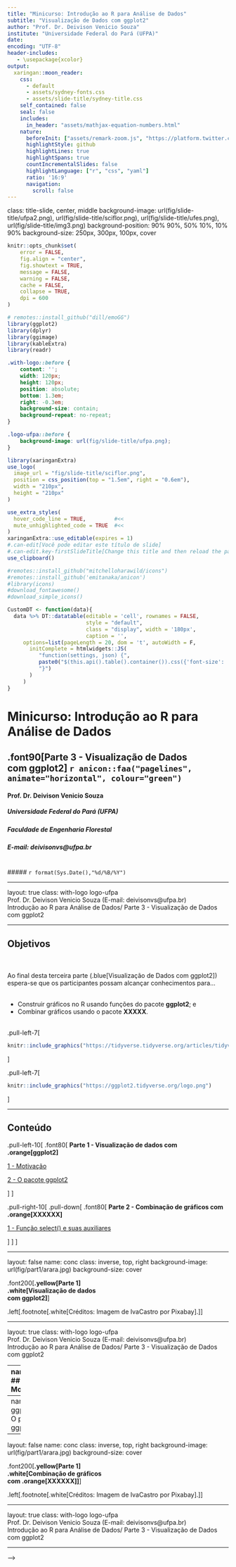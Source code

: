 ```yaml
---
title: "Minicurso: Introdução ao R para Análise de Dados"
subtitle: "Visualização de Dados com ggplot2"
author: "Prof. Dr. Deivison Venicio Souza"
institute: "Universidade Federal do Pará (UFPA)"
date: 
encoding: "UTF-8"
header-includes: 
   - \usepackage{xcolor}
output:
  xaringan::moon_reader:
    css:
      - default
      - assets/sydney-fonts.css
      - assets/slide-title/sydney-title.css
    self_contained: false
    seal: false
    includes:
      in_header: "assets/mathjax-equation-numbers.html"
    nature:
      beforeInit: ["assets/remark-zoom.js", "https://platform.twitter.com/widgets.js"]
      highlightStyle: github
      highlightLines: true
      highlightSpans: true
      countIncrementalSlides: false
      highlightLanguage: ["r", "css", "yaml"]
      ratio: '16:9'
      navigation:
        scroll: false
---
```

class: title-slide, center, middle
background-image: url(fig/slide-title/ufpa2.png), url(fig/slide-title/sciflor.png), url(fig/slide-title/ufes.png), url(fig/slide-title/img3.png)
background-position: 90% 90%, 50% 10%, 10% 90%
background-size: 250px, 300px, 100px, cover

```r
knitr::opts_chunk$set(
	error = FALSE,
	fig.align = "center",
	fig.showtext = TRUE,
	message = FALSE,
	warning = FALSE,
	cache = FALSE,
	collapse = TRUE,
	dpi = 600
)
```

```r
# remotes::install_github("dill/emoGG")
library(ggplot2)
library(dplyr)
library(ggimage)
library(kableExtra)
library(readr)
```

```css
.with-logo::before {
	content: '';
	width: 120px;
	height: 120px;
	position: absolute;
	bottom: 1.3em;
	right: -0.3em;
	background-size: contain;
	background-repeat: no-repeat;
}

.logo-ufpa::before {
	background-image: url(fig/slide-title/ufpa.png);
}
```

```r
library(xaringanExtra)
use_logo(
  image_url = "fig/slide-title/sciflor.png",
  position = css_position(top = "1.5em", right = "0.6em"),
  width = "210px",
  height = "210px"
)

use_extra_styles(
  hover_code_line = TRUE,         #<<
  mute_unhighlighted_code = TRUE  #<<
)
xaringanExtra::use_editable(expires = 1)
#.can-edit[Você pode editar este título de slide]
#.can-edit.key-firstSlideTitle[Change this title and then reload the page]
use_clipboard()
```

```r
#remotes::install_github("mitchelloharawild/icons")
#remotes::install_github('emitanaka/anicon')
#library(icons)
#download_fontawesome()
#download_simple_icons()
```

```r
CustomDT <- function(data){
  data %>% DT::datatable(editable = 'cell', rownames = FALSE,
                         style = "default",
                         class = "display", width = '180px',
                         caption = '',
     options=list(pageLength = 20, dom = 't', autoWidth = F,
       initComplete = htmlwidgets::JS(
          "function(settings, json) {",
          paste0("$(this.api().table().container()).css({'font-size': '", "9pt", "'});"),
          "}")
       ) 
     )
}
```


<!-- title-slide -->
# Minicurso: Introdução ao R para Análise de Dados

## .font90[Parte 3 - Visualização de Dados <br> com ggplot2] `r anicon::faa("pagelines", animate="horizontal", colour="green")`

#### **Prof. Dr. Deivison Venicio Souza**
##### Universidade Federal do Pará (UFPA) 
##### Faculdade de Engenharia Florestal
##### E-mail: deivisonvs@ufpa.br
<br>
##### `r format(Sys.Date(),"%d/%B/%Y")`

---

layout: true
class: with-logo logo-ufpa
<div class="my-header"></div>
<div class="my-footer"><span>Prof. Dr. Deivison Venicio Souza (E-mail: deivisonvs@ufpa.br)&emsp;&emsp;&emsp;&emsp;&emsp; <div3>Introdução ao R para Análise de Dados</div3>/ <div2>Parte 3 - Visualização de Dados com ggplot2</div2> </div>

---

## Objetivos
<br><br>
Ao final desta terceira parte (.blue[Visualização de Dados com ggplot2]) espera-se que os participantes possam alcançar conhecimentos para...
<br><br>

* Construir gráficos no R usando funções do pacote **ggplot2**; e
* Combinar gráficos usando o pacote **XXXXX**.
<br><br>

.pull-left-7[
```r
knitr::include_graphics("https://tidyverse.tidyverse.org/articles/tidyverse-logo.png")
```
]

.pull-left-7[
```r
knitr::include_graphics("https://ggplot2.tidyverse.org/logo.png")
```
]

---

## Conteúdo

.pull-left-10[
.font80[
**Parte 1 - Visualização de dados com .orange[ggplot2]**

[1 - Motivação](#mot)

[2 - O pacote ggplot2](#ggplot)

]
]

.pull-right-10[
.pull-down[
.font80[
**Parte 2 - Combinação de gráficos com .orange[XXXXXX]**

[1 - Função select() e suas auxiliares](#select)

]
]
]

---

layout: false
name: conc
class: inverse, top, right
background-image: url(fig/part1/arara.jpg)
background-size: cover

.font200[**.yellow[Parte 1] <br> .white[Visualização de dados <br> com ggplot2]**]

.left[.footnote[.white[Créditos: Imagem de IvaCastro por Pixabay].]]

---

layout: true
class: with-logo logo-ufpa
<div class="my-header"></div>
<div class="my-footer"><span>Prof. Dr. Deivison Venicio Souza (E-mail: deivisonvs@ufpa.br)&emsp;&emsp;&emsp;&emsp;&emsp; <div3>Introdução ao R para Análise de Dados</div3>/ <div2>Parte 3 - Visualização de Dados com ggplot2</div2> </div>

---
name: mot
## Motivação
<br>

.font90[
- .blue[Dados] constituem uma representação usada para .blue[gerar informações sobre um fenômeno].
- Os .blue[gráficos são representações visuais] úteis para exibir .blue[informações ocultas nos dados].
- Representações visuais são .blue[melhor interpretadas] pelo cerébro humano.
- A natureza da variável e o objetivo da análise, em geral, orientam a melhor representação visual.
- O R-base possui diversas funções para visualização de dados. Por exemplo, .green[**plot()**], .green[**hist()**], .green[**barplot()**], .green[**boxplot()**], entre outras.
- O tidyverse incorpora o pacote .blue[**ggplot2**], um framework sensacional para construção de gráficos elegantes.
]
<br><br>

.center[**O pacote .blue[ggplot2] será o nosso objeto de estudo!**]

---
name: ggplot
## O pacote ggplot2




---

layout: false
name: conc
class: inverse, top, right
background-image: url(fig/part1/arara.jpg)
background-size: cover

.font200[**.yellow[Parte 1] <br> .white[Combinação de gráficos <br> com .orange[XXXXXX]]**]

.left[.footnote[.white[Créditos: Imagem de IvaCastro por Pixabay].]]

---

layout: true
class: with-logo logo-ufpa
<div class="my-header"></div>
<div class="my-footer"><span>Prof. Dr. Deivison Venicio Souza (E-mail: deivisonvs@ufpa.br)&emsp;&emsp;&emsp;&emsp;&emsp; <div3>Introdução ao R para Análise de Dados</div3>/ <div2>Parte 3 - Visualização de Dados com ggplot2</div2> </div>

---
<!-- name: readr -->
<!-- ## Pacote readr (tidyverse) -->
<!-- <br> -->

<!-- ### Funções de importação e exportação -->

<!-- .font80[ -->
<!-- - O pacote .blue[readr] está incorporado no tidyverse. -->
<!-- - Possui diversas funções para importação e exportação de dados. -->
<!-- ] -->
<!-- <br> -->

<!-- .pull-left-4[ -->
<!-- **Funções para importação de dados** -->
<!-- .font80[ -->
<!-- ```{r echo=T, eval=T} -->
<!-- ls("package:readr") %>%  -->
<!--   stringr::str_subset("^read_") -->
<!-- ``` -->
<!-- ] -->
<!-- ] -->

<!-- .pull-right-4[ -->
<!-- **Funções para exportação de dados** -->
<!-- .font80[ -->
<!-- ```{r echo=T, eval=T} -->
<!-- ls("package:readr") %>%  -->
<!--   stringr::str_subset("^write_") -->
<!-- ``` -->
<!-- ] -->
<!-- ] -->

<!-- --- -->

<!-- ## Pacote readr (tidyverse) -->
<!-- <br> -->

<!-- ### Principais funções -->

<!-- - Vamos estudar apenas algumas das principais funções de importação... -->
<!-- <br><br> -->

<!-- .left[ -->
<!-- .font80[ -->
<!-- **read_csv()** - Importar um arquivo de valores separados por .blue[vírgula] (*Comma-Separated Values*) -->

<!-- **read_csv2()** - Importar um arquivo de valores separados por .blue[ponto e vírgula] (*Semicolon-Separated Values*) -->

<!-- **read_tsv()** - Importar um arquivo de valores separados por .blue[tabulação] (*Tab-Separated Values*) -->

<!-- **read_delim()** - Importar um arquivo de valores separados por um .blue[delimitador incomum] -->

<!-- ] -->
<!-- ] -->

<!-- --- -->
<!-- name: csv -->
<!-- ## Pacote readr (tidyverse) -->
<!-- <br> -->

<!-- ### Arquivo de valores separados por vírgula .black[(].blue[,].black[)] -->

<!-- - **Função .black[read_csv()]** - Importar arquivos .csv -->

<!-- .pull-left-9[ -->

<!-- ```{r echo=FALSE, out.width='30%', fig.align='center', fig.cap='', dpi=600} -->
<!-- knitr::include_graphics("fig/part2/file1.png") -->
<!-- ``` -->

<!-- .font80[ -->
<!-- ```{r echo=T, eval=F} -->
<!-- # Cria o arquivo "file1.csv" e salva em "data" -->
<!-- readr::write_file(x = "Nome,DAP,H\nAngelim,100,30\nMogno,80,20", -->
<!--                   path = "data/file1.csv") -->
<!-- ``` -->
<!-- ] -->
<!-- ] -->

<!-- -- -->

<!-- .pull-right-9[ -->
<!-- .font80[ -->
<!-- **O único argumento obrigatório (file) é o caminho para o arquivo.** -->

<!-- ```{r file1, echo=T, eval=F} -->
<!-- # Importa o arquivo "file1" -->
<!-- (file1 <- readr::read_csv(file="data/file1.csv")) -->
<!-- ``` -->

<!-- ```{r ref.label="file1", echo=F, eval=T, collapse=T} -->
<!-- ``` -->
<!-- ] -->

<!-- ] -->

<!-- --- -->

<!-- ## Pacote readr (tidyverse) -->
<!-- <br> -->

<!-- .pull-left-4[ -->
<!-- .font80[ -->
<!-- ### Arquivo de valores separados por vírgula .black[(].blue[,].black[)] -->

<!-- - **Função .black[read_csv()]** - Importar arquivos .csv -->

<!-- A função possui inúmeros argumentos que podem ser especificados. -->

<!-- Execute o comando: **args(**read_csv**)** -->
<!-- ] -->
<!-- ] -->


<!-- .pull-right-4[ -->
<!-- ```{r echo=FALSE, out.width='55%', fig.align='center', fig.cap='', dpi=600} -->
<!-- knitr::include_graphics("fig/part2/readcsv.png") -->
<!-- ``` -->
<!-- ] -->

<!-- --- -->

<!-- ## Pacote readr (tidyverse) -->
<!-- <br> -->

<!-- ### Arquivo de valores separados por vírgula .black[(].blue[,].black[)] -->

<!-- - **Função .black[read_csv()]** - Importar arquivos .csv -->
<!-- .font80[ -->
<!-- Vamos explorar outros argumentos da função read_csv()...(.green[**col_names**]) -->
<!-- ] -->

<!-- .pull-left-4[ -->
<!-- .font80[ -->
<!-- ```{r file3, echo=T, eval=F} -->
<!-- # Importa o arquivo "file1" -->
<!-- (file1 <- readr::read_csv(file="data/file1.csv")) -->
<!-- ``` -->

<!-- ```{r ref.label="file3", echo=F, eval=T, collapse=T} -->
<!-- ``` -->
<!-- ] -->
<!-- ] -->

<!-- -- -->

<!-- .pull-right-4[ -->
<!-- .font80[ -->
<!-- ```{r file4, echo=T, eval=F} -->
<!-- # Importa o arquivo "file1" -->
<!-- (file1.mod1 <- readr::read_csv(file="data/file1.csv",  -->
<!--                           col_names = c("Name", "DBH", "H") -->
<!--                           ) -->
<!--  ) -->
<!-- ``` -->

<!-- ```{r ref.label="file4", echo=F, eval=T, collapse=T} -->
<!-- ``` -->
<!-- ] -->
<!-- ] -->


<!-- --- -->

<!-- ## Pacote readr (tidyverse) -->
<!-- <br> -->

<!-- ### Arquivo de valores separados por vírgula .black[(].blue[,].black[)] -->

<!-- - **Função .black[read_csv()]** - Importar arquivos .csv -->
<!-- .font80[ -->
<!-- Vamos explorar outros argumentos da função read_csv()...(.green[**col_types**]) -->
<!-- ] -->

<!-- .pull-left-4[ -->
<!-- .font80[ -->
<!-- ```{r file5, echo=T, eval=F} -->
<!-- # Importa o arquivo "file1" -->
<!-- (file1 <- readr::read_csv(file="data/file1.csv")) -->
<!-- ``` -->

<!-- ```{r ref.label="file5", echo=F, eval=T, collapse=T} -->
<!-- ``` -->

<!-- **col_types** = É possível usar strings compactas em que cada caractere representa uma coluna. -->

<!-- **c** = character; **i** = integer; **n** = number; **d** = double; **l** = logical; **f** = factor; **D** = date -->

<!-- ] -->
<!-- ] -->


<!-- -- -->

<!-- .pull-right-4[ -->
<!-- .font80[ -->
<!-- ```{r file6, echo=T, eval=F} -->
<!-- # Importa o arquivo "file1" -->
<!-- (file1.mod2 <- readr::read_csv(file="data/file1.csv",  -->
<!--                           col_types = "fdi") -->
<!--  ) -->
<!-- ``` -->

<!-- ```{r ref.label="file6", echo=F, eval=T, collapse=T} -->
<!-- ``` -->
<!-- ] -->
<!-- ] -->


<!-- --- -->

<!-- ## Pacote readr (tidyverse) -->
<!-- <br> -->

<!-- ### Arquivo de valores separados por vírgula .black[(].blue[,].black[)] -->

<!-- - **Função .black[read_csv()]** - Importar arquivos .csv -->
<!-- .font80[ -->
<!-- Vamos explorar outros argumentos da função read_csv()...(.green[**col_select**]) -->
<!-- ] -->

<!-- .pull-left-4[ -->
<!-- .font80[ -->
<!-- ```{r file7, echo=T, eval=F} -->
<!-- # Importa o arquivo "file1" -->
<!-- (file1 <- readr::read_csv(file="data/file1.csv")) -->
<!-- ``` -->

<!-- ```{r ref.label="file7", echo=F, eval=T, collapse=T} -->
<!-- ``` -->
<!-- ] -->
<!-- ] -->

<!-- -- -->

<!-- .pull-right-4[ -->
<!-- .font80[ -->
<!-- ```{r file8, echo=T, eval=F} -->
<!-- # Importa o arquivo "file1" -->
<!-- (file1.mod3 <- readr::read_csv( -->
<!--   file = "data/file1.csv",  -->
<!--   col_select = c(Nome, DAP) -->
<!--   ) -->
<!--  ) -->
<!-- ``` -->

<!-- ```{r ref.label="file8", echo=F, eval=T, collapse=T} -->
<!-- ``` -->
<!-- ] -->
<!-- ] -->

<!-- --- -->
<!-- name: csv2 -->
<!-- ## Pacote readr (tidyverse) -->
<!-- <br> -->

<!-- ### Arquivo de valores separados por ponto e vírgula .black[(].blue[;].black[)] -->

<!-- - **Função .black[read_csv2()]** -->
<!-- .font80[ -->
<!-- Os arquivo separados por ponto e vírgula também têm a extensão .blue[.csv]. -->
<!-- ] -->

<!-- .pull-left-9[ -->

<!-- ```{r echo=FALSE, out.width='30%', fig.align='center', fig.cap='', dpi=600} -->
<!-- knitr::include_graphics("fig/part2/file2.png") -->
<!-- ``` -->

<!-- .font80[ -->
<!-- ```{r echo=T, eval=F} -->
<!-- # Cria o arquivo "file2.csv" e salva em "data" -->
<!-- readr::write_file(x = "Nome;DAP;H\nAngelim;100;30\nMogno;80;20", -->
<!--                   path = "data/file2.csv") -->
<!-- ``` -->
<!-- ] -->
<!-- ] -->

<!-- -- -->

<!-- .pull-right-9[ -->
<!-- .font80[ -->
<!-- **O único argumento obrigatório (file) é o caminho para o arquivo.** -->

<!-- ```{r filecsv2, echo=T, eval=F} -->
<!-- # Importa o arquivo "file2" -->
<!-- (file2 <- readr::read_csv2(file="data/file2.csv")) -->
<!-- ``` -->

<!-- ```{r ref.label="filecsv2", echo=F, eval=T, collapse=T} -->
<!-- ``` -->
<!-- ] -->

<!-- ] -->

<!-- --- -->

<!-- ## Pacote readr (tidyverse) -->

<!-- .pull-left-4[ -->
<!-- .font80[ -->
<!-- ### Arquivo de valores separados por ponto e vírgula .black[(].blue[;].black[)] -->
<!-- <br><br> -->

<!-- - **Função .black[read_csv2()]** -->

<!-- A função possui inúmeros argumentos que podem ser especificados. -->

<!-- Execute o comando: **args(**read_csv2**)** -->
<!-- <br><br> -->

<!-- `r anicon::faa("hand-point-right", animate="horizontal")` **Explore os demais argumentos!** `r anicon::faa("home", animate="horizontal")` -->

<!-- ] -->
<!-- ] -->

<!-- .pull-right-4[ -->
<!-- ```{r echo=FALSE, out.width='55%', fig.align='center', fig.cap='', dpi=600} -->
<!-- knitr::include_graphics("fig/part2/readcsv2.png") -->
<!-- ``` -->
<!-- ] -->


<!-- --- -->
<!-- name: tsv -->
<!-- ## Pacote readr (tidyverse) -->
<!-- <br> -->

<!-- ### Arquivo de valores separados por tabulação .black[(].blue[\t].black[)] -->

<!-- - **Função .black[read_tsv()]** - Importar arquivos (.tsv, .txt) -->

<!-- .pull-left-9[ -->

<!-- ```{r echo=FALSE, out.width='30%', fig.align='center', fig.cap='', dpi=600} -->
<!-- knitr::include_graphics("fig/part2/file3.png") -->
<!-- ``` -->

<!-- .font80[ -->
<!-- ```{r echo=T, eval=F} -->
<!-- # Cria o arquivo "file3.tsv" e salva em "data" -->
<!-- readr::write_file(x = "Nome\tDAP\tH\nAngelim\t100\t30\nMogno\t80\t20", -->
<!--                   path = "data/file3.txt") -->
<!-- ``` -->
<!-- ] -->
<!-- ] -->

<!-- -- -->

<!-- .pull-right-9[ -->
<!-- .font80[ -->
<!-- **O único argumento obrigatório (file) é o caminho para o arquivo.** -->

<!-- ```{r filetsv, echo=T, eval=F} -->
<!-- # Importa o arquivo "file3" -->
<!-- (file3 <- readr::read_tsv(file="data/file3.txt")) -->
<!-- ``` -->

<!-- ```{r ref.label="filetsv", echo=F, eval=T, collapse=T} -->
<!-- ``` -->
<!-- ] -->

<!-- ] -->

<!-- --- -->

<!-- ## Pacote readr (tidyverse) -->

<!-- .pull-left-4[ -->
<!-- .font80[ -->
<!-- ### Arquivo de valores separados por tabulação .black[(].blue[\t].black[)] -->
<!-- <br><br> -->

<!-- - **Função .black[read_tsv()]** - Importar arquivos (.tsv, .txt) -->

<!-- A função possui inúmeros argumentos que podem ser especificados. -->

<!-- Execute o comando: **args(**read_tsv**)** -->
<!-- <br><br> -->

<!-- `r anicon::faa("hand-point-right", animate="horizontal")` **Explore os demais argumentos!** `r anicon::faa("home", animate="horizontal")` -->

<!-- ] -->
<!-- ] -->

<!-- .pull-right-4[ -->
<!-- ```{r echo=FALSE, out.width='55%', fig.align='center', fig.cap='', dpi=600} -->
<!-- knitr::include_graphics("fig/part2/readtsv.png") -->
<!-- ``` -->
<!-- ] -->


<!-- --- -->
<!-- name: delim -->
<!-- ## Pacote readr (tidyverse) -->
<!-- <br> -->

<!-- ### Arquivo de valores separados por um delimitador incomum -->

<!-- - **Função .black[read_delim()]** - Importar arquivos com delimitator de valores específicos -->

<!-- .pull-left-9[ -->

<!-- ```{r echo=FALSE, out.width='30%', fig.align='center', fig.cap='', dpi=600} -->
<!-- knitr::include_graphics("fig/part2/file4.png") -->
<!-- ``` -->

<!-- .font80[ -->
<!-- ```{r echo=T, eval=F} -->
<!-- # Cria o arquivo "file4.txt" e salva em "data" -->
<!-- readr::write_file(x = "Nome|DAP|H\nAngelim|100|30\nMogno|80|20", -->
<!--                   path = "data/file4.txt") -->
<!-- ``` -->
<!-- ] -->
<!-- ] -->

<!-- -- -->

<!-- .pull-right-9[ -->
<!-- .font80[ -->
<!-- **O único argumento obrigatório (file) é o caminho para o arquivo.** -->

<!-- ```{r filedelim, echo=T, eval=F} -->
<!-- # Importa o arquivo "file4" -->
<!-- (file4 <- readr::read_delim( -->
<!--   file="data/file4.txt",  -->
<!--   delim = "|") -->
<!--  ) -->
<!-- ``` -->

<!-- ```{r ref.label="filedelim", echo=F, eval=T, collapse=T} -->
<!-- ``` -->
<!-- ] -->

<!-- ] -->

<!-- --- -->

<!-- ## Pacote readr (tidyverse) -->

<!-- .pull-left-4[ -->
<!-- .font80[ -->
<!-- ### Arquivo de valores separados por um delimitador incomum -->
<!-- <br><br> -->

<!-- - **Função .black[read_delim()]** - Importar arquivos com delimitator de valores específicos -->

<!-- A função possui inúmeros argumentos que podem ser especificados. -->

<!-- Execute o comando: **args(**read_delim**)** -->
<!-- <br><br> -->

<!-- `r anicon::faa("hand-point-right", animate="horizontal")` **Explore os demais argumentos!** `r anicon::faa("home", animate="horizontal")` -->

<!-- ] -->
<!-- ] -->

<!-- .pull-right-4[ -->
<!-- ```{r echo=FALSE, out.width='55%', fig.align='center', fig.cap='', dpi=600} -->
<!-- knitr::include_graphics("fig/part2/readdelim.png") -->
<!-- ``` -->
<!-- ] -->


<!-- --- -->
<!-- name: importdata -->
<!-- ## Pacote readr (tidyverse) -->
<!-- <br> -->

<!-- ### Importação de dados usando a GUI do RStudio -->
<!-- <br><br> -->

<!-- .font90[ -->
<!-- - Use a Interface Gráfica do Usuário (*Graphical User Interface* - GUI) para importar dados rapidamente. -->
<!-- - RStudio IDE $\rightarrow$ Environment $\rightarrow$ .blue[Import Dataset] $\rightarrow$ From Text (readr). -->
<!-- - É possível também usar funções do R-base e de outros pacotes, como **readxl** (para ler arquivos .blue[.xlsx]). -->

<!-- ] -->


<!-- --- -->

<!-- layout: false -->
<!-- name: conc -->
<!-- class: inverse, top, right -->
<!-- background-image: url(fig/part1/arara2.jpg) -->
<!-- background-size: cover -->

<!-- .font200[**.yellow[Parte 2] <br> .white[Manipulação de dados <br> com dplyr]**] -->

<!-- .left[.footnote[.white[Créditos: Imagem de ljwong por Pixabay].]] -->

<!-- --- -->

<!-- layout: true -->
<!-- class: with-logo logo-ufpa -->
<!-- <div class="my-header"></div> -->
<!-- <div class="my-footer"><span>Prof. Dr. Deivison Venicio Souza (E-mail: deivisonvs@ufpa.br)&emsp;&emsp;&emsp;&emsp;&emsp; <div3>Introdução ao R para Análise de Dados</div3>/ <div2>Parte 2 - Importação e Manipulação de Dados: readr e dplyr</div2> </div> -->

<!-- --- -->

<!-- ## Manipulação de dados com dplyr -->
<!-- <br> -->

<!-- ### Sobre o pacote **dplyr**... -->

<!-- .font90[ -->
<!-- - Um dos principais pacotes do .green[tidyverse]. -->
<!-- - O pacote dplyr é essencialmente um conjunto consistente de funções projetadas para resolver os desafios mais comuns de **manipulação de dados**. -->
<!-- - Foi projetado para ser simples, intuitivo, amigável e elegante. -->
<!-- - O encadeamento de comandos é facilitado pelo emprego do operador **%>%** (pipe). -->
<!-- - Códigos em R que fazem uso dos verbos dplyr são mais elegantes, compeeensíveis e intuitivos. -->
<!-- - **Cheatsheet do RStudio** (folhas de resumo): Help $\rightarrow$ Cheatsheets $\rightarrow$ Data Transformation with dplyr -->
<!-- - No site da RStudio pode-se encontrar algumas Cheatsheet traduzidas: [cheatsheets-translations](https://www.rstudio.com/resources/cheatsheets/#translations) -->
<!-- ] -->

<!-- ```{r echo=FALSE, out.width='10%', fig.align='center', fig.cap='', dpi=600} -->
<!-- knitr::include_graphics("https://dplyr.tidyverse.org/logo.png") -->
<!-- ``` -->

<!-- --- -->

<!-- ## Manipulação de dados com dplyr -->
<!-- <br> -->

<!-- ### Verbos **dplyr** -->

<!-- .pull-left-4[ -->
<!-- - O **dplyr** possui diversos verbos (funções). A seguir são listadas algumas das mais usuais: -->

<!-- .center[ -->
<!-- mutate() -->

<!-- select() -->

<!-- filter() -->

<!-- arrange() -->

<!-- group_by() -->

<!-- summarise() -->
<!-- ] -->
<!-- ] -->

<!-- .pull-right-4[ -->
<!-- Lista de funções do pacote **dplyr**: -->

<!-- ```{r, echo=T, eval=F} -->
<!-- ls("package:dplyr") -->
<!-- #length(ls("package:dplyr")) -->
<!-- #lsf.str("package:dplyr") -->
<!-- ``` -->

<!-- Ou simplesmente digite .green[`dplyr::`]. -->

<!-- Atualmente são `r length(ls("package:dplyr"))` funções projetadas para manipulação de dados. -->

<!-- ] -->

<!-- --- -->

<!-- ## Manipulação de dados com dplyr -->
<!-- <br> -->

<!-- ### Uma pequena amostra para praticar... -->

<!-- .font90[ -->
<!-- .pull-left-9[ -->

<!-- ```{r tibble, echo=T, eval=F} -->
<!-- data <- readr::read_csv("data/data.csv") -->

<!-- data %>% CustomDT # Apenas para customizar a tabela -->
<!-- ``` -->

<!-- .font90[ -->
<!-- Para aprender a intuição de algumas funções **dplyr** usaremos uma pequena amostra de dados de IF100%. -->
<!-- <br><br> -->

<!-- **A base completa pode ser acessada em**: [IF100%](https://deivisonsouza.github.io/FL03034-EF/Slides/data/UPA07DVS.csv) -->
<!-- ] -->
<!-- ] -->
<!-- ] -->

<!-- .pull-right-9[ -->
<!-- ```{r ref.label="tibble", echo=FALSE, eval=TRUE, collapse=T} -->
<!-- ``` -->
<!-- ] -->

<!-- --- -->

<!-- layout: false -->
<!-- name: select -->
<!-- class: inverse, bottom, right -->
<!-- background-image: url(fig/part1/arara.jpg) -->
<!-- background-size: cover -->


<!-- .font200[**.white[Manipulação de dados <br> com dplyr]**] -->
<!-- <br><br> -->

<!-- .font150[**.yellow[Função select()]**] -->

<!-- --- -->

<!-- layout: true -->
<!-- class: with-logo logo-ufpa -->
<!-- <div class="my-header"></div> -->
<!-- <div class="my-footer"><span>Prof. Dr. Deivison Venicio Souza (E-mail: deivisonvs@ufpa.br)&emsp;&emsp;&emsp;&emsp;&emsp; <div3>Introdução ao R para Análise de Dados</div3>/ <div2>Parte 2 - Importação e Manipulação de Dados: readr e dplyr</div2> </div> -->

<!-- --- -->

<!-- ## Manipulação de dados com dplyr -->
<!-- <br> -->

<!-- ### .font90[Função **select()** - .black[selecionar colunas]] -->

<!-- .pull-left-10[ -->
<!-- ```{r echo=F, eval=T} -->
<!-- data %>% CustomDT -->
<!-- ``` -->
<!-- ] -->

<!-- -- -->

<!-- .pull-right-10[ -->
<!-- .pull-left-11[ -->
<!-- .blue[**Seleção de uma coluna...**] -->
<!-- <br><br> -->
<!-- .font80[ -->
<!-- **Alternativa 1**: -->
<!-- ```{r echo=TRUE, eval=FALSE} -->
<!-- select(data, Nome_Especie) -->
<!-- ``` -->

<!-- **Alternativa 2** -->
<!-- ```{r echo=TRUE, eval=FALSE} -->
<!-- data %>% -->
<!--   select(Nome_Especie) -->
<!-- ``` -->
<!-- ] -->

<!-- ```{r sel, echo=F, eval=F} -->
<!-- select(data, Nome_Especie) %>% CustomDT -->
<!-- ``` -->
<!-- ] -->

<!-- .pull-right-11[ -->
<!-- ```{r ref.label="sel", echo=FALSE, eval=TRUE, collapse=T} -->
<!-- ``` -->
<!-- ] -->
<!-- ] -->

<!-- --- -->

<!-- ## Manipulação de dados com dplyr -->
<!-- <br> -->

<!-- ### .font90[Função **select()** - .black[selecionar colunas]] -->

<!-- .pull-left-10[ -->
<!-- ```{r echo=F, eval=T} -->
<!-- data %>% CustomDT -->
<!-- ``` -->
<!-- ] -->

<!-- -- -->

<!-- .pull-right-10[ -->
<!-- .pull-left-11[ -->
<!-- .font80[ -->
<!-- .blue[**Seleção de várias coluna...**] -->
<!-- <br><br> -->

<!-- **Alternativa 1** (sem %>%) -->
<!-- ```{r echo=TRUE, eval=FALSE} -->
<!-- select( -->
<!--   data, CAP, HC, QF -->
<!--   ) -->
<!-- ``` -->

<!-- **Alternativa 2** (com %>%) -->
<!-- ```{r echo=TRUE, eval=FALSE} -->
<!-- data %>% -->
<!--   select(CAP, HC, QF) -->
<!-- ``` -->

<!-- **Alternativa 3** (%>% + :) -->
<!-- ```{r echo=TRUE, eval=FALSE} -->
<!-- data %>% -->
<!--   select(CAP:QF) -->
<!-- ``` -->

<!-- ] -->

<!-- ```{r sel2, echo=F, eval=F} -->
<!-- select(data, CAP, HC, QF) %>% CustomDT -->
<!-- ``` -->
<!-- ] -->

<!-- .pull-right-11[ -->
<!-- ```{r ref.label="sel2", echo=FALSE, eval=TRUE, collapse=T} -->
<!-- ``` -->
<!-- ] -->
<!-- ] -->

<!-- --- -->
<!-- name: startwith -->
<!-- ## Manipulação de dados com dplyr -->
<!-- <br> -->

<!-- ### .font90[Função **select()** - .black[selecionar colunas]] -->

<!-- .pull-left-10[ -->
<!-- ```{r echo=F, eval=T} -->
<!-- data %>% CustomDT -->
<!-- ``` -->
<!-- ] -->

<!-- -- -->

<!-- .pull-right-10[ -->
<!-- .pull-left-11[ -->
<!-- .font80[ -->
<!-- .blue[**Usando funções auxiliares...**] -->
<!-- <br><br> -->

<!-- .green[**starts_with()**] -->
<!-- <br> -->

<!-- .font80[ -->
<!-- Função usada para selecionar colunas cujos nomes .green[iniciam] com um texto padrão. -->
<!-- ] -->

<!-- ```{r echo=TRUE, eval=FALSE} -->
<!-- select( -->
<!--   data, starts_with("N") -->
<!--   ) -->
<!-- ``` -->

<!-- ] -->

<!-- ```{r sel3, echo=F, eval=F} -->
<!-- select(data, starts_with("N")) %>% CustomDT -->
<!-- ``` -->
<!-- ] -->

<!-- .pull-right-11[ -->
<!-- ```{r ref.label="sel3", echo=FALSE, eval=TRUE, collapse=T} -->
<!-- ``` -->
<!-- ] -->
<!-- ] -->


<!-- --- -->
<!-- name: endswith -->
<!-- ## Manipulação de dados com dplyr -->
<!-- <br> -->

<!-- ### .font90[Função **select()** - .black[selecionar colunas]] -->

<!-- .pull-left-10[ -->
<!-- ```{r echo=F, eval=T} -->
<!-- data %>% CustomDT -->
<!-- ``` -->
<!-- ] -->

<!-- -- -->

<!-- .pull-right-10[ -->
<!-- .pull-left-11[ -->
<!-- .font80[ -->
<!-- .blue[**Usando funções auxiliares...**] -->
<!-- <br><br> -->

<!-- .green[**ends_with()**] -->
<!-- <br> -->

<!-- .font80[ -->
<!-- Função usada para selecionar colunas cujos nomes .green[terminam] com um texto padrão. -->
<!-- ] -->

<!-- ```{r echo=TRUE, eval=FALSE} -->
<!-- select( -->
<!--   data, ends_with("e") -->
<!--   ) -->
<!-- ``` -->

<!-- ] -->

<!-- ```{r sel4, echo=F, eval=F} -->
<!-- select(data, ends_with("e")) %>% CustomDT -->
<!-- ``` -->
<!-- ] -->

<!-- .pull-right-11[ -->
<!-- ```{r ref.label="sel4", echo=FALSE, eval=TRUE, collapse=T} -->
<!-- ``` -->
<!-- ] -->
<!-- ] -->

<!-- --- -->
<!-- name: contains -->
<!-- ## Manipulação de dados com dplyr -->
<!-- <br> -->

<!-- ### .font90[Função **select()** - .black[selecionar colunas]] -->

<!-- .pull-left-10[ -->
<!-- ```{r echo=F, eval=T} -->
<!-- data %>% CustomDT -->
<!-- ``` -->
<!-- ] -->

<!-- -- -->

<!-- .pull-right-10[ -->
<!-- .pull-left-11[ -->
<!-- .font80[ -->
<!-- .blue[**Usando funções auxiliares...**] -->
<!-- <br><br> -->

<!-- .green[**contains()**] -->
<!-- <br> -->

<!-- .font80[ -->
<!-- Função usada para selecionar colunas cujos nomes tenham algum texto padrão. -->
<!-- ] -->

<!-- ```{r echo=TRUE, eval=FALSE} -->
<!-- select( -->
<!--   data, contains("e") -->
<!--   ) -->
<!-- ``` -->

<!-- ] -->

<!-- ```{r sel5, echo=F, eval=F} -->
<!-- select(data, contains("e")) %>% CustomDT -->
<!-- ``` -->
<!-- ] -->

<!-- .pull-right-11[ -->
<!-- ```{r ref.label="sel5", echo=FALSE, eval=TRUE, collapse=T} -->
<!-- ``` -->
<!-- ] -->
<!-- ] -->

<!-- --- -->
<!-- name: matches -->
<!-- ## Manipulação de dados com dplyr -->
<!-- <br> -->

<!-- ### .font90[Função **select()** - .black[selecionar colunas]] -->

<!-- .pull-left-10[ -->
<!-- ```{r echo=F, eval=T} -->
<!-- data %>% CustomDT -->
<!-- ``` -->
<!-- ] -->

<!-- -- -->

<!-- .pull-right-10[ -->
<!-- .pull-left-11[ -->
<!-- .font80[ -->
<!-- .blue[**Usando funções auxiliares...**] -->
<!-- <br><br> -->

<!-- .green[**matches()**] -->
<!-- <br> -->

<!-- .font80[ -->
<!-- Função usada para selecionar colunas que contenham nomes correspondentes à alguma expressão regular. -->
<!-- ] -->

<!-- ```{r echo=TRUE, eval=FALSE} -->
<!-- select( -->
<!--   data, matches('No|cao|F') -->
<!--   ) -->
<!-- ``` -->

<!-- ] -->

<!-- ```{r sel6, echo=F, eval=F} -->
<!-- select(data, matches('No|cao|F')) %>% CustomDT -->
<!-- ``` -->
<!-- ] -->

<!-- .pull-right-11[ -->
<!-- ```{r ref.label="sel6", echo=FALSE, eval=TRUE, collapse=T} -->
<!-- ``` -->
<!-- ] -->
<!-- ] -->

<!-- --- -->
<!-- name: everything -->
<!-- ## Manipulação de dados com dplyr -->
<!-- <br> -->

<!-- ### .font90[Função **select()** - .black[selecionar colunas]] -->

<!-- .pull-left-10[ -->
<!-- ```{r echo=F, eval=T} -->
<!-- data %>% CustomDT -->
<!-- ``` -->
<!-- ] -->

<!-- -- -->

<!-- .pull-right-10[ -->
<!-- .pull-left-5[ -->
<!-- .font80[ -->
<!-- .blue[**Usando funções auxiliares...**] -->
<!-- <br><br> -->

<!-- .green[**everything()**] -->
<!-- <br> -->

<!-- .font80[ -->
<!-- Seleciona todas as variáveis. É útil para reordenar algumas colunas, sem se importar com a ordem das demais. -->
<!-- ] -->

<!-- ```{r echo=TRUE, eval=FALSE} -->
<!-- data %>% -->
<!--   select( -->
<!--     Nome_Especie, -->
<!--     Selecao, -->
<!--     everything()) -->
<!-- ``` -->

<!-- ] -->

<!-- ```{r sel11, echo=F, eval=F} -->
<!-- data %>% -->
<!--   select(Nome_Especie, -->
<!--          Selecao, -->
<!--          everything()) %>% -->
<!--   CustomDT -->
<!-- ``` -->
<!-- ] -->

<!-- .pull-right-5[ -->
<!-- ```{r ref.label="sel11", echo=FALSE, eval=TRUE, collapse=T} -->
<!-- ``` -->
<!-- ] -->
<!-- ] -->

<!-- --- -->
<!-- name: where -->
<!-- ## Manipulação de dados com dplyr -->
<!-- <br> -->

<!-- ### .font90[Função **select()** - .black[selecionar colunas]] -->

<!-- .pull-left-10[ -->
<!-- ```{r echo=F, eval=T} -->
<!-- data %>% CustomDT -->
<!-- ``` -->
<!-- ] -->

<!-- -- -->

<!-- .pull-right-10[ -->
<!-- .pull-left-10[ -->
<!-- .font80[ -->
<!-- .blue[**Usando funções auxiliares...**] -->
<!-- <br><br> -->

<!-- .green[**where()**] -->
<!-- <br> -->

<!-- .font80[ -->
<!-- Aplica uma função à todas as variáveis e seleciona aquelas para as quais a resposta é TRUE. -->
<!-- ] -->

<!-- ```{r echo=TRUE, eval=FALSE} -->
<!-- data %>% -->
<!--   select(where(is.character)) -->
<!-- ``` -->

<!-- ] -->

<!-- ```{r sel12, echo=F, eval=F} -->
<!-- data %>% -->
<!--   select(where(is.character)) %>% -->
<!--   CustomDT -->
<!-- ``` -->
<!-- ] -->

<!-- .pull-right-10[ -->
<!-- ```{r ref.label="sel12", echo=FALSE, eval=TRUE, collapse=T} -->
<!-- ``` -->
<!-- ] -->
<!-- ] -->

<!-- --- -->

<!-- ## Manipulação de dados com dplyr -->
<!-- <br> -->

<!-- ### .font90[Função **select()** - .black[selecionar colunas]] -->

<!-- .pull-left-10[ -->
<!-- ```{r echo=F, eval=T} -->
<!-- data %>% CustomDT -->
<!-- ``` -->
<!-- ] -->

<!-- -- -->

<!-- .pull-right-10[ -->
<!-- .pull-left-11[ -->
<!-- .font80[ -->
<!-- .blue[**Combinando funções auxiliares e operadores lógicos...**] -->
<!-- <br><br> -->

<!-- ```{r echo=TRUE, eval=FALSE} -->
<!-- data %>% -->
<!--   select( -->
<!--     starts_with("N") & -->
<!--       !ends_with("Arvore")) -->
<!-- ``` -->


<!-- `r anicon::faa("hand-point-down", animate="vertical")` **Experimente o comando** -->
<!-- <br> -->

<!-- ```{r echo=TRUE, eval=FALSE} -->
<!-- data %>% -->
<!--   select( -->
<!--     starts_with("N") | -->
<!--       ends_with("Arvore")) -->
<!-- ``` -->

<!-- ] -->

<!-- ```{r sel8, echo=F, eval=F} -->
<!-- data %>% -->
<!--   select( -->
<!--     starts_with("N") & -->
<!--       !ends_with("Arvore")) %>% -->
<!--   CustomDT -->
<!-- ``` -->
<!-- ] -->

<!-- .pull-right-11[ -->
<!-- ```{r ref.label="sel8", echo=FALSE, eval=TRUE, collapse=T} -->
<!-- ``` -->
<!-- ] -->
<!-- ] -->

<!-- --- -->

<!-- ## Manipulação de dados com dplyr -->
<!-- <br> -->

<!-- ### .font90[Função **select()** - .black[selecionar colunas]] -->

<!-- .pull-left-10[ -->
<!-- ```{r echo=F, eval=T} -->
<!-- data %>% CustomDT -->
<!-- ``` -->
<!-- ] -->

<!-- -- -->

<!-- .pull-right-10[ -->
<!-- .pull-left-11[ -->
<!-- .font80[ -->
<!-- .blue[**Função concatenate**] -->
<!-- <br><br> -->

<!-- ```{r echo=TRUE, eval=FALSE} -->
<!-- data %>% -->
<!--   select(-c(CAP:Selecao)) -->
<!-- ``` -->


<!-- `r anicon::faa("hand-point-down", animate="vertical")` **Experimente o comando** -->
<!-- <br> -->

<!-- ```{r echo=TRUE, eval=FALSE} -->
<!-- data %>% -->
<!--   select(!(CAP:Selecao)) -->
<!-- ``` -->

<!-- ] -->

<!-- ```{r sel9, echo=F, eval=F} -->
<!-- data %>% -->
<!--   select(-c(CAP:Selecao)) %>% -->
<!--   CustomDT -->
<!-- ``` -->
<!-- ] -->

<!-- .pull-right-11[ -->
<!-- ```{r ref.label="sel9", echo=FALSE, eval=TRUE, collapse=T} -->
<!-- ``` -->
<!-- ] -->
<!-- ] -->

<!-- --- -->

<!-- ## Manipulação de dados com dplyr -->
<!-- <br> -->

<!-- ### .font90[Função **select()** - .black[selecionar colunas]] -->

<!-- .pull-left-10[ -->
<!-- ```{r echo=F, eval=T} -->
<!-- data %>% CustomDT -->
<!-- ``` -->
<!-- ] -->

<!-- -- -->

<!-- .pull-right-10[ -->
<!-- .pull-left-1[ -->
<!-- .font80[ -->
<!-- .blue[**Reordenar colunas**] -->
<!-- <br><br> -->

<!-- ```{r echo=TRUE, eval=FALSE} -->
<!-- data %>% -->
<!--   select(Nome_Especie, -->
<!--          Selecao, CAP, -->
<!--          QF, HC) -->
<!-- ``` -->

<!-- ] -->

<!-- ```{r sel10, echo=F, eval=F} -->
<!-- data %>% -->
<!--   select(Nome_Especie, Selecao, CAP, QF, HC) %>% -->
<!--   CustomDT -->
<!-- ``` -->
<!-- ] -->

<!-- .pull-right-2[ -->
<!-- ```{r ref.label="sel10", echo=FALSE, eval=TRUE, collapse=T} -->
<!-- ``` -->
<!-- ] -->
<!-- ] -->

<!-- --- -->

<!-- layout: false -->
<!-- name: arrange -->
<!-- class: inverse, bottom, right -->
<!-- background-image: url(fig/part1/arara.jpg) -->
<!-- background-size: cover -->


<!-- .font200[**.white[Manipulação de dados <br> com dplyr]**] -->
<!-- <br><br> -->

<!-- .font150[**.yellow[Função arrange()]**] -->

<!-- --- -->

<!-- layout: true -->
<!-- class: with-logo logo-ufpa -->
<!-- <div class="my-header"></div> -->
<!-- <div class="my-footer"><span>Prof. Dr. Deivison Venicio Souza (E-mail: deivisonvs@ufpa.br)&emsp;&emsp;&emsp;&emsp;&emsp; <div3>Introdução ao R para Análise de Dados</div3>/ <div2>Parte 2 - Importação e Manipulação de Dados: readr e dplyr</div2> </div> -->

<!-- --- -->

<!-- ## Manipulação de dados com dplyr -->
<!-- <br> -->

<!-- ### .font90[Função **arrange()** - .black[Ordenar linhas]] -->

<!-- .pull-left-10[ -->
<!-- ```{r echo=F, eval=T} -->
<!-- data %>% CustomDT -->
<!-- ``` -->
<!-- ] -->

<!-- -- -->

<!-- .pull-right-10[ -->
<!-- .pull-left-12[ -->
<!-- .font80[ -->
<!-- **Ordem crescente de uma variável** -->

<!-- ```{r echo=TRUE, eval=FALSE} -->
<!-- data %>% -->
<!--   arrange(HC) -->
<!-- ``` -->

<!-- ] -->

<!-- ```{r arr1, echo=F, eval=F} -->
<!-- data %>% -->
<!--   arrange(HC) %>% -->
<!--   CustomDT -->
<!-- ``` -->
<!-- ] -->

<!-- .pull-right-12[ -->
<!-- ```{r ref.label="arr1", echo=FALSE, eval=TRUE, collapse=T} -->
<!-- ``` -->
<!-- ] -->
<!-- ] -->

<!-- --- -->

<!-- ## Manipulação de dados com dplyr -->
<!-- <br> -->

<!-- ### .font90[Função **arrange()** - .black[Ordenar linhas]] -->

<!-- .pull-left-10[ -->
<!-- ```{r echo=F, eval=T} -->
<!-- data %>% CustomDT -->
<!-- ``` -->
<!-- ] -->

<!-- -- -->

<!-- .pull-right-10[ -->
<!-- .pull-left-12[ -->
<!-- .font80[ -->
<!-- **Ordem decrescente de uma variável** -->

<!-- ```{r echo=TRUE, eval=FALSE} -->
<!-- data %>% -->
<!--   arrange( -->
<!--     desc(HC) -->
<!--     ) -->
<!-- ``` -->

<!-- ] -->

<!-- ```{r arr2, echo=F, eval=F} -->
<!-- data %>% -->
<!--   arrange(desc(HC)) %>% -->
<!--   CustomDT -->
<!-- ``` -->
<!-- ] -->

<!-- .pull-right-12[ -->
<!-- ```{r ref.label="arr2", echo=FALSE, eval=TRUE, collapse=T} -->
<!-- ``` -->
<!-- ] -->
<!-- ] -->

<!-- --- -->

<!-- ## Manipulação de dados com dplyr -->
<!-- <br> -->

<!-- ### .font90[Função **arrange()** - .black[Ordenar linhas]] -->

<!-- .pull-left-10[ -->
<!-- ```{r echo=F, eval=T} -->
<!-- data %>% CustomDT -->
<!-- ``` -->
<!-- ] -->

<!-- -- -->

<!-- .pull-right-10[ -->
<!-- .pull-left-12[ -->
<!-- .font80[ -->
<!-- **Ordenar em função de duas ou mais variáveis** -->

<!-- ```{r echo=TRUE, eval=FALSE} -->
<!-- data %>% -->
<!--   arrange( -->
<!--     CAP, HC -->
<!--     ) -->
<!-- ``` -->

<!-- ] -->

<!-- ```{r arr3, echo=F, eval=F} -->
<!-- data %>% -->
<!--   arrange(CAP, HC) %>% -->
<!--   CustomDT -->
<!-- ``` -->
<!-- ] -->

<!-- .pull-right-12[ -->
<!-- ```{r ref.label="arr3", echo=FALSE, eval=TRUE, collapse=T} -->
<!-- ``` -->
<!-- ] -->
<!-- ] -->

<!-- --- -->

<!-- layout: false -->
<!-- name: filter -->
<!-- class: inverse, top, right -->
<!-- background-image: url(fig/part1/arara2.jpg) -->
<!-- background-size: cover -->


<!-- .font200[**.white[Manipulação de dados <br> com dplyr]**] -->
<!-- <br><br> -->

<!-- .font150[**.yellow[Função filter()]**] -->

<!-- --- -->

<!-- layout: true -->
<!-- class: with-logo logo-ufpa -->
<!-- <div class="my-header"></div> -->
<!-- <div class="my-footer"><span>Prof. Dr. Deivison Venicio Souza (E-mail: deivisonvs@ufpa.br)&emsp;&emsp;&emsp;&emsp;&emsp; <div3>Introdução ao R para Análise de Dados</div3>/ <div2>Parte 2 - Importação e Manipulação de Dados: readr e dplyr</div2> </div> -->

<!-- --- -->

<!-- ## Manipulação de dados com dplyr -->
<!-- <br> -->

<!-- ### .font90[Função **filter()** - .black[Filtrar linhas]] -->

<!-- .pull-left-10[ -->
<!-- ```{r echo=F, eval=T} -->
<!-- data %>% CustomDT -->
<!-- ``` -->
<!-- ] -->

<!-- -- -->

<!-- .pull-right-10[ -->
<!-- .pull-top[ -->
<!-- .font80[ -->
<!-- **Filtrar linhas em função de alguma variável** -->

<!-- ```{r echo=TRUE, eval=FALSE} -->
<!-- data %>% -->
<!--   filter(HC > 15) -->
<!-- ``` -->

<!-- ] -->

<!-- ```{r fil1, echo=F, eval=F} -->
<!-- data %>% -->
<!--   filter(HC > 15) %>% -->
<!--   CustomDT -->
<!-- ``` -->
<!-- ] -->

<!-- .pull-bottom[ -->
<!-- ```{r ref.label="fil1", echo=FALSE, eval=TRUE, collapse=T} -->
<!-- ``` -->

<!-- ] -->
<!-- ] -->

<!-- --- -->

<!-- ## Manipulação de dados com dplyr -->
<!-- <br> -->

<!-- ### .font90[Função **filter()** - .black[Filtrar linhas]] -->

<!-- .pull-left-10[ -->
<!-- ```{r echo=F, eval=T} -->
<!-- data %>% CustomDT -->
<!-- ``` -->
<!-- ] -->

<!-- -- -->

<!-- .pull-right-10[ -->
<!-- .pull-top[ -->
<!-- .font80[ -->
<!-- **Filtrar linhas para algum intervalo da variável** -->

<!-- ```{r echo=TRUE, eval=FALSE} -->
<!-- data %>% -->
<!--   filter(HC > 10 & HC <= 15) -->
<!-- ``` -->

<!-- ] -->

<!-- ```{r fil2, echo=F, eval=F} -->
<!-- data %>% -->
<!--   filter(HC > 10 & HC <= 15) %>% -->
<!--   CustomDT -->
<!-- ``` -->
<!-- ] -->

<!-- .pull-bottom[ -->
<!-- ```{r ref.label="fil2", echo=FALSE, eval=TRUE, collapse=T} -->
<!-- ``` -->

<!-- ] -->
<!-- ] -->

<!-- --- -->

<!-- ## Manipulação de dados com dplyr -->
<!-- <br> -->

<!-- ### .font90[Função **filter()** - .black[Filtrar linhas]] -->

<!-- .pull-left-10[ -->
<!-- ```{r echo=F, eval=T} -->
<!-- data %>% CustomDT -->
<!-- ``` -->
<!-- ] -->

<!-- -- -->

<!-- .pull-right-10[ -->
<!-- .pull-top[ -->
<!-- .font80[ -->
<!-- **Filtrar linhas em função de duas ou mais variáveis** -->

<!-- ```{r echo=TRUE, eval=FALSE} -->
<!-- data %>% -->
<!--   filter(HC > 10, Selecao == "Explorar") -->
<!-- ``` -->

<!-- ] -->

<!-- ```{r fil3, echo=F, eval=F} -->
<!-- data %>% -->
<!--   filter(HC > 10, Selecao == "Explorar") %>% -->
<!--   CustomDT -->
<!-- ``` -->
<!-- ] -->

<!-- .pull-bottom[ -->
<!-- ```{r ref.label="fil3", echo=FALSE, eval=TRUE, collapse=T} -->
<!-- ``` -->

<!-- ] -->
<!-- ] -->

<!-- --- -->

<!-- ## Manipulação de dados com dplyr -->
<!-- <br> -->

<!-- ### .font90[Função **filter()** - .black[Filtrar linhas]] -->

<!-- .pull-left-10[ -->
<!-- ```{r echo=F, eval=T} -->
<!-- data %>% CustomDT -->
<!-- ``` -->
<!-- ] -->

<!-- -- -->

<!-- .pull-right-10[ -->
<!-- .pull-top[ -->
<!-- .font80[ -->
<!-- **Filtrar linhas usando operador .green[%in%]** - Variáveis categóricas -->


<!-- ```{r echo=TRUE, eval=FALSE} -->
<!-- data %>% -->
<!--   filter(Nome_Especie %in% c('Acapu', 'Tauari')) -->
<!-- ``` -->

<!-- ] -->

<!-- ```{r fil4, echo=F, eval=F} -->
<!-- data %>% -->
<!--   filter(Nome_Especie %in% c('Acapu', 'Tauari')) %>% -->
<!--   CustomDT -->
<!-- ``` -->
<!-- ] -->

<!-- .pull-bottom[ -->
<!-- ```{r ref.label="fil4", echo=FALSE, eval=TRUE, collapse=T} -->
<!-- ``` -->

<!-- ] -->
<!-- ] -->

<!-- --- -->

<!-- ## Manipulação de dados com dplyr -->
<!-- <br> -->

<!-- ### .font90[Função **filter()** - .black[Filtrar linhas]] -->

<!-- .pull-left-10[ -->
<!-- ```{r echo=F, eval=T} -->
<!-- data %>% CustomDT -->
<!-- ``` -->
<!-- ] -->

<!-- -- -->

<!-- .pull-right-10[ -->
<!-- .pull-top[ -->
<!-- .font80[ -->
<!-- **Filtrar linhas com várias condições** -->


<!-- ```{r echo=TRUE, eval=FALSE} -->
<!-- data %>% -->
<!--   filter(Nome_Especie %in% c('Acapu', 'Tauari'), -->
<!--          HC >= 12, QF == 1) -->
<!-- ``` -->

<!-- ] -->

<!-- ```{r fil5, echo=F, eval=F} -->
<!-- data %>% -->
<!--   filter(Nome_Especie %in% c('Acapu', 'Tauari'), -->
<!--          HC >= 12, QF == 1) %>% -->
<!--   CustomDT -->
<!-- ``` -->
<!-- ] -->

<!-- .pull-bottom[ -->
<!-- ```{r ref.label="fil5", echo=FALSE, eval=TRUE, collapse=T} -->
<!-- ``` -->

<!-- ] -->
<!-- ] -->

<!-- --- -->

<!-- layout: false -->
<!-- name: mutate -->
<!-- class: inverse, bottom, right -->
<!-- background-image: url(fig/part1/arara.jpg) -->
<!-- background-size: cover -->


<!-- .font200[**.white[Manipulação de dados <br> com dplyr]**] -->
<!-- <br><br> -->

<!-- .font150[**.yellow[Função mutate()]**] -->

<!-- .white[Criar (ou modificar) variáveis e manter as existentes.] -->

<!-- --- -->

<!-- layout: true -->
<!-- class: with-logo logo-ufpa -->
<!-- <div class="my-header"></div> -->
<!-- <div class="my-footer"><span>Prof. Dr. Deivison Venicio Souza (E-mail: deivisonvs@ufpa.br)&emsp;&emsp;&emsp;&emsp;&emsp; <div3>Introdução ao R para Análise de Dados</div3>/ <div2>Parte 2 - Importação e Manipulação de Dados: readr e dplyr</div2> </div> -->

<!-- --- -->

<!-- ## Manipulação de dados com dplyr -->
<!-- <br> -->

<!-- ### .font90[Função **mutate()** - .black[Modificar e criar variáveis]] -->

<!-- .pull-left-12[ -->
<!-- ```{r echo=F, eval=T} -->
<!-- data %>% -->
<!--   select(-c(N_Arvore, QF, Selecao)) %>% -->
<!--   CustomDT -->
<!-- ``` -->
<!-- ] -->

<!-- -- -->

<!-- .pull-right-12[ -->
<!-- .pull-left-1[ -->
<!-- .font80[ -->
<!-- **Criar uma nova variável e adicioná-la à tabela** -->

<!-- ```{r echo=TRUE, eval=FALSE} -->
<!-- data %>% -->
<!--   mutate(DAP = CAP/pi) -->
<!-- ``` -->
<!-- <br><br> -->

<!-- `r anicon::faa("hand-point-down", animate="vertical")` **Experimente o comando** -->
<!-- ```{r echo=TRUE, eval=FALSE} -->
<!-- data %>% -->
<!--   mutate(DAP = round(CAP/pi, 2)) -->
<!-- ``` -->

<!-- ] -->

<!-- ```{r mut1, echo=F, eval=F} -->
<!-- data %>% -->
<!--   select(-c(N_Arvore, QF, Selecao)) %>% -->
<!--   mutate(DAP = CAP/pi) %>% -->
<!--   CustomDT -->
<!-- ``` -->
<!-- ] -->

<!-- .pull-right-2[ -->
<!-- ```{r ref.label="mut1", echo=FALSE, eval=TRUE, collapse=T} -->
<!-- ``` -->
<!-- ] -->
<!-- ] -->

<!-- --- -->

<!-- ## Manipulação de dados com dplyr -->
<!-- <br> -->

<!-- ### .font90[Função **mutate()** - .black[Modificar e criar variáveis]] -->

<!-- .pull-left-12[ -->
<!-- ```{r echo=F, eval=T} -->
<!-- data %>% -->
<!--   select(-c(N_Arvore, QF, Selecao)) %>% -->
<!--   CustomDT -->
<!-- ``` -->
<!-- ] -->

<!-- -- -->

<!-- .pull-right-12[ -->
<!-- .pull-left-1[ -->
<!-- .font80[ -->
<!-- **Modificar uma variável na tabela** -->

<!-- ```{r echo=TRUE, eval=FALSE} -->
<!-- data %>% -->
<!--   mutate(CAP = CAP/100) -->
<!-- ``` -->
<!-- <br><br> -->

<!-- `r anicon::faa("hand-point-down", animate="vertical")` **Experimente o comando** -->
<!-- ```{r echo=TRUE, eval=FALSE} -->
<!-- data %>% -->
<!--   mutate(CAP = round(CAP/100, 2)) -->
<!-- ``` -->

<!-- ] -->

<!-- ```{r mut2, echo=F, eval=F} -->
<!-- data %>% -->
<!--   select(-c(N_Arvore, QF, Selecao)) %>% -->
<!--   mutate(CAP = CAP/100) %>% -->
<!--   CustomDT -->
<!-- ``` -->
<!-- ] -->

<!-- .pull-right-2[ -->
<!-- ```{r ref.label="mut2", echo=FALSE, eval=TRUE, collapse=T} -->
<!-- ``` -->
<!-- ] -->
<!-- ] -->

<!-- --- -->

<!-- ## Manipulação de dados com dplyr -->
<!-- <br> -->

<!-- ### .font90[Função **mutate()** - .black[Modificar e criar variáveis]] -->

<!-- .pull-left-12[ -->
<!-- ```{r echo=F, eval=T} -->
<!-- data %>% -->
<!--   select(-c(N_Arvore, QF, Selecao)) %>% -->
<!--   CustomDT -->
<!-- ``` -->
<!-- ] -->

<!-- -- -->

<!-- .pull-right-12[ -->
<!-- .pull-left-1[ -->
<!-- .font80[ -->
<!-- **Modificar/criar múltiplas variáveis no mesmo mutate()** -->

<!-- ```{r echo=TRUE, eval=FALSE} -->
<!-- data %>% -->
<!--   mutate(DAP = CAP/pi, -->
<!--          CAP = CAP/100, -->
<!--          gi = (DAP^2*pi)/40000)) -->
<!-- ``` -->
<!-- <br><br> -->

<!-- `r anicon::faa("hand-point-down", animate="vertical")` **Experimente o comando** -->
<!-- ```{r echo=TRUE, eval=FALSE} -->
<!-- data %>% -->
<!--   mutate(DAP = CAP/pi, -->
<!--          CAP = CAP/100, -->
<!--          gi = (DAP^2*pi)/40000, -->
<!--          vi = gi*HC*0.7) -->
<!-- ``` -->

<!-- ] -->

<!-- ```{r mut3, echo=F, eval=F} -->
<!-- data %>% -->
<!--   select(-c(N_Arvore, QF, Selecao)) %>% -->
<!--   mutate(DAP = CAP/pi, -->
<!--          CAP = CAP/100, -->
<!--          gi = (DAP^2*pi)/40000) %>% -->
<!--   CustomDT -->
<!-- ``` -->
<!-- ] -->

<!-- .pull-right-2[ -->
<!-- ```{r ref.label="mut3", echo=FALSE, eval=TRUE, collapse=T} -->
<!-- ``` -->
<!-- ] -->
<!-- ] -->

<!-- --- -->
<!-- name: ifelse -->
<!-- ## Manipulação de dados com dplyr -->
<!-- <br> -->

<!-- ### .font90[Função **mutate()** - .black[Modificar e criar variáveis]] -->

<!-- .pull-left-12[ -->
<!-- ```{r echo=F, eval=T} -->
<!-- data %>% -->
<!--   select(-c(N_Arvore, QF, Selecao)) %>% -->
<!--   CustomDT -->
<!-- ``` -->
<!-- ] -->

<!-- -- -->

<!-- .pull-right-12[ -->
<!-- .pull-left-11[ -->
<!-- .font80[ -->
<!-- **.blue[Usando funções auxiliares...]** -->
<!-- <br><br> -->

<!-- **.green[if_else()]** -->
<!-- <br> -->

<!-- ```{r echo=TRUE, eval=FALSE} -->
<!-- data %>% -->
<!--   mutate(Selecao = if_else( -->
<!--     CAP >= 600, "Matriz", "Não Matriz" -->
<!--     )) -->
<!-- ``` -->

<!-- ] -->

<!-- ```{r mut4, echo=F, eval=F} -->
<!-- data %>% -->
<!--   select(-c(N_Arvore, QF, Selecao)) %>% -->
<!--   mutate(Selecao = if_else( -->
<!--     CAP >= 600, "Matriz", "Não Matriz")) %>% -->
<!--   CustomDT -->
<!-- ``` -->
<!-- ] -->

<!-- .pull-right-11[ -->
<!-- ```{r ref.label="mut4", echo=FALSE, eval=TRUE, collapse=T} -->
<!-- ``` -->
<!-- ] -->
<!-- ] -->


<!-- --- -->
<!-- name: casewhen -->
<!-- ## Manipulação de dados com dplyr -->
<!-- <br> -->

<!-- ### .font90[Função **mutate()** - .black[Modificar e criar variáveis]] -->

<!-- .pull-left-12[ -->
<!-- ```{r echo=F, eval=T} -->
<!-- data %>% -->
<!--   select(-c(N_Arvore, QF, Selecao)) %>% -->
<!--   CustomDT -->
<!-- ``` -->
<!-- ] -->

<!-- -- -->

<!-- .pull-right-12[ -->
<!-- .pull-left-2[ -->
<!-- .font80[ -->
<!-- **.blue[Usando funções auxiliares...]** -->
<!-- <br><br> -->

<!-- **.green[case_when()]** -->
<!-- <br> -->

<!-- Permite vetorizar várias instruções .green[if_else()]. É um equivalente R da instrução SQL CASE WHEN. -->

<!-- Criar uma nova coluna por múltiplas condições mutuamente exclusivas. -->

<!-- ```{r echo=TRUE, eval=FALSE} -->
<!-- data %>% -->
<!--   mutate( -->
<!--     Selecao = -->
<!--       case_when( -->
<!--         (CAP >= 600) ~ "Matriz", -->
<!--         (Nome_Especie == "Acapu") ~ "Protegida", -->
<!--         (CAP >= 158 & Nome_Especie != "Acapu") ~ "Explorar", -->
<!--     )) -->
<!-- ``` -->

<!-- ] -->

<!-- ```{r mut5, echo=F, eval=F} -->
<!-- data %>% -->
<!--   select(-c(N_Arvore, QF, Selecao)) %>% -->
<!--   mutate(Selecao = -->
<!--            case_when( -->
<!--              (CAP >= 600) ~ "Matriz", -->
<!--              (Nome_Especie == "Acapu") ~ "Protegida", -->
<!--              (CAP >= 158 & Nome_Especie != "Acapu") ~ "Explorar", -->
<!--     )) %>% -->
<!--   CustomDT -->
<!-- ``` -->
<!-- ] -->

<!-- .pull-right-1[ -->
<!-- ```{r ref.label="mut5", echo=FALSE, eval=TRUE, collapse=T} -->
<!-- ``` -->
<!-- ] -->
<!-- ] -->

<!-- --- -->

<!-- layout: false -->
<!-- name: groupby -->
<!-- class: inverse, top, right -->
<!-- background-image: url(fig/part1/arara2.jpg) -->
<!-- background-size: cover -->


<!-- .font200[**.white[Manipulação de dados <br> com dplyr]**] -->
<!-- <br><br> -->

<!-- .font150[**.yellow[Função summarise()]**] -->

<!-- .white[Criar um novo quadro de dados<br> com estatísticas de resumo <br> de variáveis selecionadas] -->

<!-- --- -->

<!-- layout: true -->
<!-- class: with-logo logo-ufpa -->
<!-- <div class="my-header"></div> -->
<!-- <div class="my-footer"><span>Prof. Dr. Deivison Venicio Souza (E-mail: deivisonvs@ufpa.br)&emsp;&emsp;&emsp;&emsp;&emsp; <div3>Introdução ao R para Análise de Dados</div3>/ <div2>Parte 2 - Importação e Manipulação de Dados: readr e dplyr</div2> </div> -->

<!-- --- -->

<!-- name: summarise -->
<!-- ## Manipulação de dados com dplyr -->
<!-- <br> -->

<!-- ### .font90[Função **summarise()** - .black[Sumarizar dados]] -->

<!-- .pull-left-10[ -->
<!-- ```{r echo=F, eval=T} -->
<!-- data %>% -->
<!--   CustomDT -->
<!-- ``` -->
<!-- ] -->

<!-- -- -->

<!-- .pull-right-10[ -->
<!-- .pull-top[ -->
<!-- .font80[ -->
<!-- **.blue[Uma única estatística de sumarização...]** -->

<!-- ```{r echo=TRUE, eval=FALSE} -->
<!-- data %>% -->
<!--   summarise(media_HC = mean(HC, na.rm = TRUE)) -->
<!-- ``` -->

<!-- ```{r sumr1, echo=F, eval=F} -->
<!-- data %>% -->
<!--   summarise(media_HC = mean(HC, na.rm = TRUE)) %>% -->
<!--   CustomDT -->
<!-- ``` -->

<!-- ```{r ref.label="sumr1", echo=FALSE, eval=TRUE, collapse=T} -->
<!-- ``` -->

<!-- ] -->
<!-- ] -->

<!-- .pull-bottom[ -->
<!-- .font80[ -->
<!-- **.blue[Várias estatísticas na mesma summarise()...]** -->
<!-- ```{r echo=TRUE, eval=FALSE} -->
<!-- data %>% -->
<!--   summarise(media_HC = mean(HC, na.rm = TRUE), -->
<!--             sd_HC = mean(HC, na.rm = TRUE), -->
<!--             min_HC = min(HC, na.rm = TRUE), -->
<!--             max_HC = max(HC, na.rm = TRUE)) -->
<!-- ``` -->

<!-- ```{r sumr2, echo=F, eval=F} -->
<!-- data %>% -->
<!--   summarise(media_HC = mean(HC, na.rm = TRUE), -->
<!--             sd_HC = mean(HC, na.rm = TRUE), -->
<!--             min_HC = min(HC, na.rm = TRUE), -->
<!--             max_HC = max(HC, na.rm = TRUE)) %>% -->
<!--   CustomDT -->
<!-- ``` -->

<!-- ```{r ref.label="sumr2", echo=FALSE, eval=TRUE, collapse=T} -->
<!-- ``` -->

<!-- ] -->
<!-- ] -->
<!-- ] -->

<!-- --- -->

<!-- ## Manipulação de dados com dplyr -->
<!-- <br> -->

<!-- ### .font90[Função **summarise()** - .black[Sumarizar dados]] -->

<!-- .pull-left-10[ -->
<!-- ```{r echo=F, eval=T} -->
<!-- data %>% -->
<!--   CustomDT -->
<!-- ``` -->
<!-- ] -->

<!-- -- -->

<!-- .pull-right-10[ -->
<!-- .pull-top[ -->
<!-- .font80[ -->
<!-- **.blue[Sumarizando diversas variáveis...]** -->

<!-- ```{r echo=TRUE, eval=FALSE} -->
<!-- data %>% -->
<!--   summarise(media_HC = mean(HC, na.rm = TRUE), -->
<!--             sd_HC = sd(HC, na.rm = TRUE), -->
<!--             media_CAP = mean(CAP, na.rm = TRUE), -->
<!--             sd_CAP = sd(CAP, na.rm = TRUE)) -->
<!-- ``` -->

<!-- ```{r sumr3, echo=F, eval=F} -->
<!-- data %>% -->
<!--   summarise(media_HC = mean(HC, na.rm = TRUE), -->
<!--           sd_HC = sd(HC, na.rm = TRUE), -->
<!--           media_CAP = mean(CAP, na.rm = TRUE), -->
<!--           sd_CAP = sd(CAP, na.rm = TRUE)) %>% -->
<!-- CustomDT -->
<!-- ``` -->

<!-- ```{r ref.label="sumr3", echo=FALSE, eval=TRUE, collapse=T} -->
<!-- ``` -->

<!-- ] -->
<!-- ] -->
<!-- ] -->

<!-- --- -->
<!-- name: across -->
<!-- ## Manipulação de dados com dplyr -->
<!-- <br> -->

<!-- ### .font90[Função **summarise()** - .black[Sumarizar dados]] -->

<!-- .pull-left-10[ -->
<!-- ```{r echo=F, eval=T} -->
<!-- data %>% -->
<!--   CustomDT -->
<!-- ``` -->
<!-- ] -->

<!-- -- -->

<!-- .pull-right-10[ -->
<!-- .pull-top[ -->
<!-- .font80[ -->
<!-- **.blue[Sumarizando diversas variáveis...]** -->
<!-- <br><br> -->

<!-- .green[**across()**] -->
<!-- <br> -->

<!-- Aplicar uma função (ou funções) em várias colunas. -->

<!-- A função .green[across()] substitui a família de verbos **summarise** com sufixos:.green[_if, _at, _all]. -->

<!-- ```{r echo=TRUE, eval=FALSE} -->
<!-- data %>% -->
<!--   summarise(across( -->
<!--     .cols = c(HC, CAP), -->
<!--     .fns = mean, -->
<!--     na.rm = TRUE, -->
<!--     .names = "mean_{.col}" -->
<!--   )) -->
<!-- ``` -->

<!-- ```{r sumr4, echo=F, eval=F} -->
<!-- data %>% -->
<!--   summarise(across( -->
<!--     .cols = c(HC, CAP), -->
<!--     .fns = mean, -->
<!--     na.rm = TRUE, -->
<!--     .names = "mean_{.col}" -->
<!--   )) %>% -->
<!--   CustomDT -->
<!-- ``` -->

<!-- ```{r ref.label="sumr4", echo=FALSE, eval=TRUE, collapse=T} -->
<!-- ``` -->

<!-- ] -->
<!-- ] -->
<!-- ] -->


<!-- --- -->


<!-- <!--Slide XX --> -->
<!-- --- -->
<!-- layout: false -->
<!-- class: inverse, top, right -->
<!-- background-image: url(fig/part1/arara2.jpg) -->
<!-- background-size: cover -->

<!-- .font300[ -->
<!-- .yellow[Obrigado!] -->
<!-- ] -->
<!-- <br><br> -->

<!-- .white[**Email**:] <a href="mailto:deivisonvs@ufpa.br">.white[deivisonvs@ufpa.br]</a> -->

<!-- .white[**Github**:] <a href="https://github.com/DeivisonSouza">.white[@DeivisonSouza]</a> -->

<!-- .left[.footnote[.white[Créditos: Imagem de ljwong por Pixabay].]] -->

